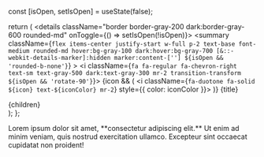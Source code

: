 
  const [isOpen, setIsOpen] = useState(false);

  return (
    <details className="border border-gray-200 dark:border-gray-600 rounded-md" onToggle={() => setIsOpen(!isOpen)}>
      <summary
        className={`
          flex items-center justify-start w-full p-2 text-base font-medium rounded-md hover:bg-gray-100 dark:hover:bg-gray-700
          [&::-webkit-details-marker]:hidden marker:content-['']
          ${isOpen && 'rounded-b-none'}
        `}
      >
        <i className={`fa fa-regular fa-chevron-right text-sm text-gray-500 dark:text-gray-300 mr-2 transition-transform ${isOpen && 'rotate-90'}`}></i>
        {icon && (
          <i className={`fa-duotone fa-solid ${icon} text-${iconColor} mr-2`} style={{ color: iconColor }}></i>
        )}
        {title}
      </summary>
      <div className="text-gray-600 dark:text-white px-4 pt-1">{children}</div>
    </details>
  );
};

<Accordion title="My Accordion Title" icon="fa-info-circle" iconColor="purple">
  Lorem ipsum dolor sit amet, **consectetur adipiscing elit.** Ut enim
  ad minim veniam, quis nostrud exercitation ullamco. Excepteur sint
  occaecat cupidatat non proident!
</Accordion>